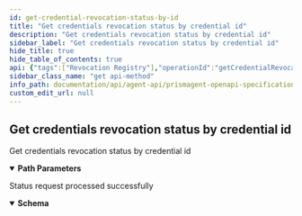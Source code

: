 ```yaml
---
id: get-credential-revocation-status-by-id
title: "Get credentials revocation status by credential id"
description: "Get credentials revocation status by credential id"
sidebar_label: "Get credentials revocation status by credential id"
hide_title: true
hide_table_of_contents: true
api: {"tags":["Revocation Registry"],"operationId":"getCredentialRevocationStatusById","description":"Get credentials revocation status by credential id","parameters":[{"in":"path","name":"id","description":"Verifiable Credential Id","schema":{"type":"string"},"required":true,"example":"abcde12345"}],"responses":{"200":{"description":"Status request processed successfully","content":{"application/json":{"schema":{"description":"Verifiable Credential revocation status","required":["status"],"properties":{"status":{"description":"Status name","type":"string","enum":["issued","revoked"],"example":"issued"},"description":{"type":"string","description":"Description about the status","example":"Issued by did:prism:issuer12354 on 2022-02-01"}}}}}}},"method":"get","path":"/revocation-registry/credential-status/{id}","servers":[{"url":"https://k8s-dev.atalaprism.io/prism-agent/"},{"url":"http://localhost/prism-agent"}],"security":[{"ApiKeyAuth":[]}],"securitySchemes":{"ApiKeyAuth":{"type":"apiKey","in":"header","name":"apikey"}},"info":{"title":"PrismAgent OpenAPI specification","description":"OpenAPI specification for Decentralized Identifiers (DID) Operations","version":"0.1.0","contact":{"name":"Core DID","email":"atala-coredid@iohk.io"}},"postman":{"name":"Get credentials revocation status by credential id","description":{"content":"Get credentials revocation status by credential id","type":"text/plain"},"url":{"path":["revocation-registry","credential-status",":id"],"host":["{{baseUrl}}"],"query":[],"variable":[{"disabled":false,"description":{"content":"(Required) Verifiable Credential Id","type":"text/plain"},"type":"any","value":"","key":"id"}]},"header":[{"key":"Accept","value":"application/json"}],"method":"GET"}}
sidebar_class_name: "get api-method"
info_path: documentation/api/agent-api/prismagent-openapi-specification
custom_edit_url: null
---
```



## Get credentials revocation status by credential id



Get credentials revocation status by credential id

<details style={{"marginBottom":"1rem"}} data-collapsed={false} open={true}><summary style={{}}><strong>Path Parameters</strong></summary><div><ul><ParamsItem className={"paramsItem"} param={{"in":"path","name":"id","description":"Verifiable Credential Id","schema":{"type":"string"},"required":true,"example":"abcde12345"}}></ParamsItem></ul></div></details><div><ApiTabs><TabItem label={"200"} value={"200"}><div>

Status request processed successfully

</div><div><MimeTabs schemaType={"response"}><TabItem label={"application/json"} value={"application/json"}><SchemaTabs><TabItem label={"Schema"} value={"Schema"}><details style={{}} data-collapsed={false} open={true}><summary style={{"textAlign":"left"}}><strong>Schema</strong></summary><div style={{"textAlign":"left","marginLeft":"1rem"}}></div><ul style={{"marginLeft":"1rem"}}><SchemaItem collapsible={false} name={"status"} required={false} deprecated={undefined} schemaDescription={"Status name"} schemaName={"string"} qualifierMessage={"**Possible values:** [`issued`, `revoked`]"} defaultValue={undefined}></SchemaItem><SchemaItem collapsible={false} name={"description"} required={false} deprecated={undefined} schemaDescription={"Description about the status"} schemaName={"string"} qualifierMessage={undefined} defaultValue={undefined}></SchemaItem></ul></details></TabItem><TabItem label={"Example (from schema)"} value={"Example (from schema)"}><ResponseSamples responseExample={"{\n  \"status\": \"issued\",\n  \"description\": \"Issued by did:prism:issuer12354 on 2022-02-01\"\n}"} language={"json"}></ResponseSamples></TabItem></SchemaTabs></TabItem></MimeTabs></div></TabItem></ApiTabs></div>
      